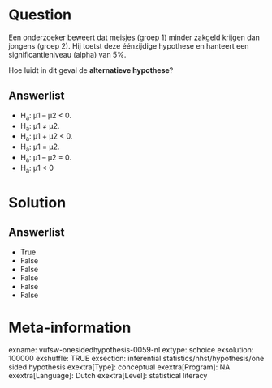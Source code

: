 Question
========
Een onderzoeker beweert dat meisjes (groep 1) minder zakgeld krijgen dan
jongens (groep 2). Hij toetst deze éénzijdige hypothese en hanteert een
significantieniveau (alpha) van 5%.  
  
Hoe luidt in dit geval de **alternatieve hypothese**?

Answerlist
----------
* H<sub>a</sub>: µ1 – µ2 &lt; 0.
* H<sub>a</sub>: µ1 ≠ µ2.
* H<sub>a</sub>: µ1 + µ2 &lt; 0.
* H<sub>a</sub>: µ1 = µ2.
* H<sub>a</sub>: µ1 – µ2 = 0.
* H<sub>a</sub>: µ1 &lt; 0

Solution
========










Answerlist
----------
* True
* False
* False
* False
* False
* False

Meta-information
================
exname: vufsw-onesidedhypothesis-0059-nl
extype: schoice
exsolution: 100000
exshuffle: TRUE
exsection: inferential statistics/nhst/hypothesis/one sided hypothesis
exextra[Type]: conceptual
exextra[Program]: NA
exextra[Language]: Dutch
exextra[Level]: statistical literacy

